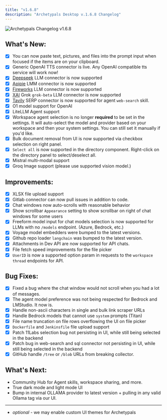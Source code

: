 ```yaml
---
title: "v1.6.8"
description: "Archetypals Desktop v.1.6.8 Changelog"
---
```



<Image
  src="/images/product/changelog/header-image.png"
  height={1080}
  width={1920}
  quality={100}
  alt="Archetypals Changelog v1.6.8"
/>

## What's New:

- [x] You can now paste text, pictures, and files into the prompt input when focused if the items are on your clipboard.
- [x] Generic OpenAI TTS connector is live. Any OpenAI compatible tts service will work now!
- [x] [Deepseek](https://deepseek.com) LLM connector is now supported
- [x] [Apipie](https://apipie.com) LMM connector is now supported
- [x] [Fireworks](https://fireworks.ai) LLM connector is now supported
- [x] [XAI](https://x.ai) Grok `grok-beta` LLM connector is now supported
- [x] [Tavily](https://tavily.com) SERP connector is now supported for agent `web-search` skill.
- [x] O1 model support for OpenAI
- [x] LiteLLM Agent support
- [x] Workspace agent selection is no longer **required** to be set in the settings. It will auto-select the model and provider based on your workspace and then your system settings. You can still set it manually if you'd like.
- [x] Bulk document removal from UI is now supported via checkbox selection on right panel.
- [x] `Select all` is now supported in the directory component. Right-click on the directory panel to select/deselect all.
- [x] Mistral multi-modal support
- [x] Groq Image support (please use supported vision model.)

## Improvements:

- [x] XLSX file upload support
- [x] Gitlab connector can now pull issues in addition to code.
- [x] Chat windows now auto-scrolls with reasonable behavior
- [x] Show scrollbar `Appearance` setting to show scrollbar on right of chat windows for some users
- [x] Freeform model input for chat models selection is now supported for LLMs with no `/models` endpoint. (Azure, Bedrock, etc.)
- [x] Voyage model embedders were bumped to the latest versions.
- [x] Github repo loader `langchain` was bumped to the latest version.
- [x] Attachments in Dev API are now supported for API chats.
- [x] File fetch speed improvements for the file picker
- [x] `UserID` is now a supported option param in requests to the `workspace thread` endpoints for API.

## Bug Fixes:

- [x] Fixed a bug where the chat window would not scroll when you had a lot of messages.
- [x] The agent model preference was not being respected for Bedrock and LMStudio. It now is.
- [x] Handle non-ascii characters in single and bulk link scraper URLs
- [x] Handle Bedrock models that cannot use `system` prompts (Titan)
- [x] File name truncation on file rows overflowing the UI on file picker
- [x] `Dockerfile` and `Jenkinsfile` file upload support
- [x] Patch 11Labs selection bug not persisting in UI, while still being selected in the backend
- [x] Patch bug in web-search and sql connector not persisting in UI, while still being selected in the backend
- [x] GitHub handle `/tree` or `/blob` URLs from breaking collector.

## What's Next:

- Community Hub for Agent skills, workspace sharing, and more.
- True dark mode and light mode UI
- Bump in internal OLLAMA provider to latest version + pulling in any valid Ollama tag via our UI.

---

- _optional_ - we may enable custom UI themes for Archetypals
